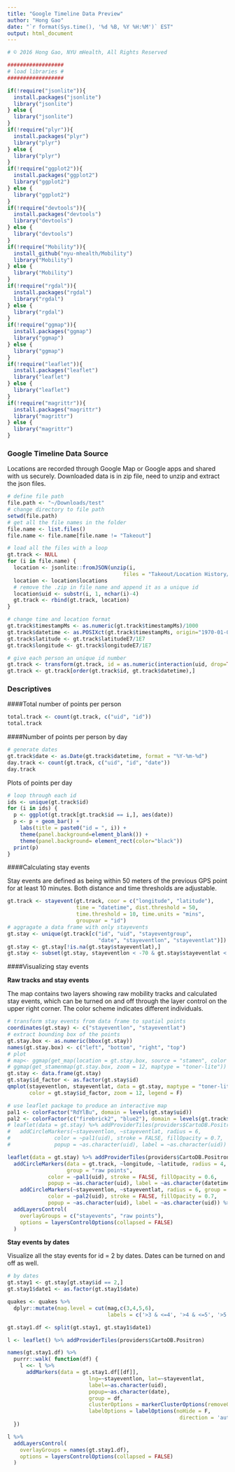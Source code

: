 ```yaml
---
title: "Google Timeline Data Preview"
author: "Hong Gao"
date: "`r format(Sys.time(), '%d %B, %Y %H:%M')` EST"
output: html_document
---
```


```r
# © 2016 Hong Gao, NYU mHealth, All Rights Reserved

##################
# load libraries #
##################

if(!require("jsonlite")){
  install.packages("jsonlite")
  library("jsonlite")
} else {
  library("jsonlite")
}
if(!require("plyr")){
  install.packages("plyr")
  library("plyr")
} else {
  library("plyr")
}
if(!require("ggplot2")){
  install.packages("ggplot2")
  library("ggplot2")
} else {
  library("ggplot2")
}
if(!require("devtools")){
  install.packages("devtools")
  library("devtools")
} else {
  library("devtools")
}
if(!require("Mobility")){
  install_github("nyu-mhealth/Mobility")
  library("Mobility")
} else {
  library("Mobility")
}
if(!require("rgdal")){
  install.packages("rgdal")
  library("rgdal")
} else {
  library("rgdal")
}
if(!require("ggmap")){
  install.packages("ggmap")
  library("ggmap")
} else {
  library("ggmap")
}
if(!require("leaflet")){
  install.packages("leaflet")
  library("leaflet")
} else {
  library("leaflet")
}
if(!require("magrittr")){
  install.packages("magrittr")
  library("magrittr")
} else {
  library("magrittr")
}
```

### Google Timeline Data Source

Locations are recorded through Google Map or Google apps and shared with us securely. Downloaded data 
is in zip file, need to unzip and extract the json files. 

```r
# define file path
file.path <- "~/Downloads/test"
# change directory to file path
setwd(file.path)
# get all the file names in the folder
file.name <- list.files()
file.name <- file.name[file.name != "Takeout"]

# load all the files with a loop
gt.track <- NULL
for (i in file.name) {
  location <- jsonlite::fromJSON(unzip(i, 
                                     files = "Takeout/Location History/LocationHistory.json"))
  location <- location$locations
  # remove the .zip in file name and append it as a unique id
  location$uid <- substr(i, 1, nchar(i)-4)
  gt.track <- rbind(gt.track, location)
}

# change time and location format
gt.track$timestampMs <- as.numeric(gt.track$timestampMs)/1000
gt.track$datetime <- as.POSIXct(gt.track$timestampMs, origin="1970-01-01")
gt.track$latitude <- gt.track$latitudeE7/1E7
gt.track$longitude <- gt.track$longitudeE7/1E7

# give each person an unique id number
gt.track <- transform(gt.track, id = as.numeric(interaction(uid, drop=TRUE)))
gt.track <- gt.track[order(gt.track$id, gt.track$datetime),]
```

### Descriptives 

####Total number of points per person

```r
total.track <- count(gt.track, c("uid", "id"))
total.track
```

####Number of points per person by day

```r
# generate dates
gt.track$date <- as.Date(gt.track$datetime, format = "%Y-%m-%d")
day.track <- count(gt.track, c("uid", "id", "date"))
day.track
```

Plots of points per day

```r
# loop through each id
ids <- unique(gt.track$id)
for (i in ids) {
  p <- ggplot(gt.track[gt.track$id == i,], aes(date))
  p <- p + geom_bar() + 
    labs(title = paste0("id = ", i)) + 
    theme(panel.background=element_blank()) + 
    theme(panel.background= element_rect(color="black"))
  print(p)
}
```

####Calculating stay events

Stay events are defined as being within 50 meters of the previous GPS point for at least 10 minutes. Both 
distance and time thresholds are adjustable. 

```r
gt.track <- stayevent(gt.track, coor = c("longitude", "latitude"), 
                      time = "datetime", dist.threshold = 50, 
                      time.threshold = 10, time.units = "mins", 
                      groupvar = "id")
# aggragate a data frame with only stayevents
gt.stay <- unique(gt.track[c("id", "uid", "stayeventgroup", 
                             "date", "stayeventlon", "stayeventlat")])
gt.stay <- gt.stay[!is.na(gt.stay$stayeventlat),]
gt.stay <- subset(gt.stay, stayeventlon < -70 & gt.stay$stayeventlat < 41)
```


####Visualizing stay events

**Raw tracks and stay events**

The map contains two layers showing raw mobility tracks and calculated stay events, which can 
be turned on and off through the layer control on the upper right corner. The color scheme 
indicates different individuals. 


```r
# transform stay events from data frame to spatial points
coordinates(gt.stay) <- c("stayeventlon", "stayeventlat")
# extract bounding box of the points
gt.stay.box <- as.numeric(bbox(gt.stay))
names(gt.stay.box) <- c("left", "bottom", "right", "top")
# plot
# map<- ggmap(get_map(location = gt.stay.box, source = "stamen", color = "bw"))
# ggmap(get_stamenmap(gt.stay.box, zoom = 12, maptype = "toner-lite"))
gt.stay <- data.frame(gt.stay)
gt.stay$id_factor <- as.factor(gt.stay$id)
qmplot(stayeventlon, stayeventlat, data = gt.stay, maptype = "toner-lite", 
       color = gt.stay$id_factor, zoom = 12, legend = F)
```

```r
# use leaflet package to produce an interactive map
pal1 <- colorFactor("RdYlBu", domain = levels(gt.stay$uid))
pal2 <- colorFactor(c("firebrick2", "blue2"), domain = levels(gt.track$uid))
# leaflet(data = gt.stay) %>% addProviderTiles(providers$CartoDB.Positron) %>%
#   addCircleMarkers(~stayeventlon, ~stayeventlat, radius = 6, 
#              color = ~pal1(uid), stroke = FALSE, fillOpacity = 0.7, 
#              popup = ~as.character(uid), label = ~as.character(uid))

leaflet(data = gt.stay) %>% addProviderTiles(providers$CartoDB.Positron) %>% 
  addCircleMarkers(data = gt.track, ~longitude, ~latitude, radius = 4, 
                   group = "raw points", 
             color = ~pal1(uid), stroke = FALSE, fillOpacity = 0.6, 
             popup = ~as.character(uid), label = ~as.character(datetime)) %>% 
    addCircleMarkers(~stayeventlon, ~stayeventlat, radius = 6, group = "stayevents", 
             color = ~pal2(uid), stroke = FALSE, fillOpacity = 0.7, 
             popup = ~as.character(uid), label = ~as.character(uid)) %>% 
  addLayersControl(
    overlayGroups = c("stayevents", "raw points"),
    options = layersControlOptions(collapsed = FALSE)
  )
```


**Stay events by dates**

Visualize all the stay events for id = 2 by dates. Dates can be turned on and off as well. 


```r
# by dates
gt.stay1 <- gt.stay[gt.stay$id == 2,]
gt.stay1$date1 <- as.factor(gt.stay1$date)

quakes <- quakes %>%
  dplyr::mutate(mag.level = cut(mag,c(3,4,5,6),
                                labels = c('>3 & <=4', '>4 & <=5', '>5 & <=6')))

gt.stay1.df <- split(gt.stay1, gt.stay1$date1)

l <- leaflet() %>% addProviderTiles(providers$CartoDB.Positron)

names(gt.stay1.df) %>%
  purrr::walk( function(df) {
    l <<- l %>%
      addMarkers(data = gt.stay1.df[[df]],
                          lng=~stayeventlon, lat=~stayeventlat,
                          label=~as.character(uid),
                          popup=~as.character(date),
                          group = df,
                          clusterOptions = markerClusterOptions(removeOutsideVisibleBounds = F),
                          labelOptions = labelOptions(noHide = F,
                                                       direction = 'auto'))
  })

l %>%
  addLayersControl(
    overlayGroups = names(gt.stay1.df),
    options = layersControlOptions(collapsed = FALSE)
  )
```
